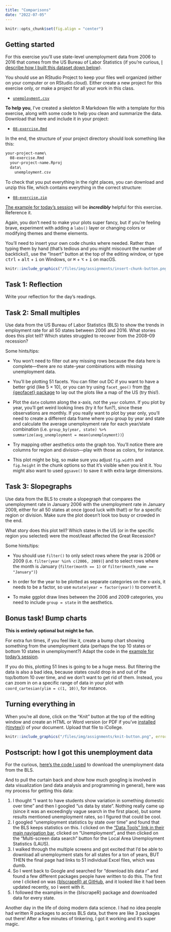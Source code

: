 ```yaml
---
title: "Comparisons"
date: "2022-07-05"
---
```


```r
knitr::opts_chunk$set(fig.align = "center")
```

## Getting started

For this exercise you'll use state-level unemployment data from 2006 to 2016 that comes from the US Bureau of Labor Statistics (if you're curious, [I describe how I built this dataset down below](#postscript-how-i-got-this-unemployment-data)). 

You should use an RStudio Project to keep your files well organized (either on your computer or on RStudio.cloud). Either create a new project for this exercise only, or make a project for all your work in this class.

- [<i class="fas fa-file-csv"></i> `unemployment.csv`](/projects/08-exercise/data/unemployment.csv)

**To help you**, I've created a skeleton R Markdown file with a template for this exercise, along with some code to help you clean and summarize the data. Download that here and include it in your project:

- [<i class="fab fa-r-project"></i> `08-exercise.Rmd`](/projects/08-exercise/08-exercise.Rmd)

In the end, the structure of your project directory should look something like this:

```default
your-project-name\
  08-exercise.Rmd
  your-project-name.Rproj
  data\
    unemployment.csv
```

To check that you put everything in the right places, you can download and unzip this file, which contains everything in the correct structure:

- [<i class="fas fa-file-archive"></i> `08-exercise.zip`](/projects/08-exercise.zip)

[The example for today's session](/example/08-example/) will be ***incredibly*** helpful for this exercise. Reference it.

Again, you don't need to make your plots super fancy, but if you're feeling brave, experiment with adding a `labs()` layer or changing colors or modifying themes and theme elements.

You'll need to insert your own code chunks where needed. Rather than typing them by hand (that's tedious and you might miscount the number of backticks!), use the "Insert" button at the top of the editing window, or type <kbd>ctrl</kbd> + <kbd>alt</kbd> + <kbd>i</kbd> on Windows, or <kbd>⌘</kbd> + <kbd>⌥</kbd> + <kbd>i</kbd> on macOS.

```r
knitr::include_graphics("/files/img/assignments/insert-chunk-button.png", error = FALSE)
```

## Task 1: Reflection

Write your reflection for the day's readings.


## Task 2: Small multiples

Use data from the US Bureau of Labor Statistics (BLS) to show the trends in employment rate for all 50 states between 2006 and 2016. What stories does this plot tell? Which states struggled to recover from the 2008–09 recession?

Some hints/tips:

- You won't need to filter out any missing rows because the data here is complete—there are no state-year combinations with missing unemployment data.

- You'll be plotting 51 facets. You can filter out DC if you want to have a better grid (like 5 × 10), or you can try using `facet_geo()` from [the {geofacet} package](https://cran.r-project.org/web/packages/geofacet/vignettes/geofacet.html) to lay out the plots like a map of the US (try this!).

- Plot the `date` column along the x-axis, *not* the `year` column. If you plot by year, you'll get weird looking lines (try it for fun?), since these observations are monthly. If you really want to plot by year only, you'll need to create a different data frame where you group by year and state and calculate the average unemployment rate for each year/state combination (i.e. `group_by(year, state) %>% summarize(avg_unemployment = mean(unemployment))`)

- Try mapping other aesthetics onto the graph too. You'll notice there are columns for region and division—play with those as colors, for instance.

- This plot might be big, so make sure you adjust `fig.width` and `fig.height` in the chunk options so that it's visible when you knit it. You might also want to used `ggsave()` to save it with extra large dimensions.


## Task 3: Slopegraphs

Use data from the BLS to create a slopegraph that compares the unemployment rate in January 2006 with the unemployment rate in January 2009, either for all 50 states at once (good luck with that!) or for a specific region or division. Make sure the plot doesn't look too busy or crowded in the end.

What story does this plot tell? Which states in the US (or in the specific region you selected) were the most/least affected the Great Recession?

Some hints/tips:

- You should use `filter()` to only select rows where the year is 2006 or 2009 (i.e. `filter(year %in% c(2006, 2009)`) and to select rows where the month is January (`filter(month == 1)` or `filter(month_name == "January")`)

- In order for the year to be plotted as separate categories on the x-axis, it needs to be a factor, so use `mutate(year = factor(year))` to convert it.

- To make ggplot draw lines between the 2006 and 2009 categories, you need to include `group = state` in the aesthetics.


## Bonus task! Bump charts

**This is entirely optional but might be fun.**

For extra fun times, if you feel like it, create a bump chart showing something from the unemployment data (perhaps the top 10 states or bottom 10 states in unemployment?) Adapt the code in the [example for today's session](/example/08-example/).

If you do this, plotting 51 lines is going to be a huge mess. But filtering the data is also a bad idea, because states could drop in and out of the top/bottom 10 over time, and we don't want to get rid of them. Instead, you can zoom in on a specific range of data in your plot with `coord_cartesian(ylim = c(1, 10))`, for instance.


## Turning everything in

When you're all done, click on the "Knit" button at the top of the editing window and create an HTML or Word version (or PDF if you've [installed {tinytex}](/resource/install/#install-tinytex)) of your document. Upload that file to iCollege.

```r
knitr::include_graphics("/files/img/assignments/knit-button.png", error = FALSE)
```


## Postscript: how I got this unemployment data

For the curious, [here's the code I used](/files/data/get_bls_data.R) to download the unemployment data from the BLS.

And to pull the curtain back and show how much googling is involved in data visualization (and data analysis and programming in general), here was my process for getting this data:

1. I thought "I want to have students show variation in something domestic over time" and then I googled "us data by state". Nothing really came up (since it was an exceedingly vague search in the first place), but some results mentioned unemployment rates, so I figured that could be cool.
2. I googled "unemployment statistics by state over time" and found that the BLS keeps statistics on this. I clicked on the ["Data Tools" link in their main navigation bar](https://www.bls.gov/data/), clicked on "Unemployment", and then clicked on the "Multi-screen data search" button for the Local Area Unemployment Statistics (LAUS).
3. I walked through the multiple screens and got excited that I'd be able to download all unemployment stats for all states for a ton of years, BUT THEN the final page had links to 51 individual Excel files, which was dumb.
4. So I went back to Google and searched for "download bls data r" and found a few different packages people have written to do this. The first one I clicked on was [{blscrapeR} at GitHub](https://github.com/keberwein/blscrapeR), and it looked like it had been updated recently, so I went with it. 
5. I followed the examples in the {blscrapeR} package and downloaded data for every state.

Another day in the life of doing modern data science. I had no idea people had written R packages to access BLS data, but there are like 3 packages out there! After a few minutes of tinkering, I got it working and it's super magic.
